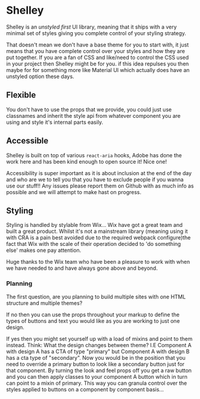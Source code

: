 
<Meta title="Introduction" />

# Shelley

Shelley is an _unstyled first_ UI library, meaning that it ships with a very minimal set of styles giving you complete control of your styling strategy.

That doesn't mean we don't have a base theme for you to start with, it just means that you have complete control over your styles and how they are put together. If you are a fan of CSS and like/need to control the CSS used in your project then Shelley might be for you. if this idea repulses you then maybe for for something more like Material UI which actually does have an unstyled option these days.

## Flexible

You don't have to use the props that we provide, you could just use classnames and inherit the style api from whatever component you are using and style it's internal parts easily.

## Accessible

Shelley is built on top of various `react-aria` hooks, Adobe has done the work here and has been kind enough to open source it! Nice one!

Accessibility is super important as it is about inclusion at the end of the day and who are we to tell you that you have to exclude people if you wanna use our stuff!! Any issues please report them on Github with as much info as possible and we will attempt to make hast on progress.

## Styling

Styling is handled by stylable from Wix... Wix have got a great team and built a great product. Whilst it's not a mainstream library (meaning using it with CRA is a pain best avoided due to the required webpack configure)the fact that Wix with the scale of their operation decided to 'do something else' makes one pay attention.

Huge thanks to the Wix team who have been a pleasure to work with when we have needed to and have always gone above and beyond.

### Planning

The first question, are you planning to build multiple sites with one HTML structure and multiple themes?

If no then you can use the props throughout your markup to define the types of buttons and text you would like as you are working to just one design.

If yes then you might set yourself up with a load of mixins and point to them instead. Think: What the design changes between theme? I.E Component A with design A has a CTA of type "primary" but Component A with design B has a cta type of "secondary". Now you would be in the position that you need to override a primary button to look like a secondary button just for that component. By turning the look and feel props off you get a raw button and you can then apply classes to your component A button which in turn can point to a mixin of primary. This way you can granula control over the styles applied to buttons on a component by component basis...
